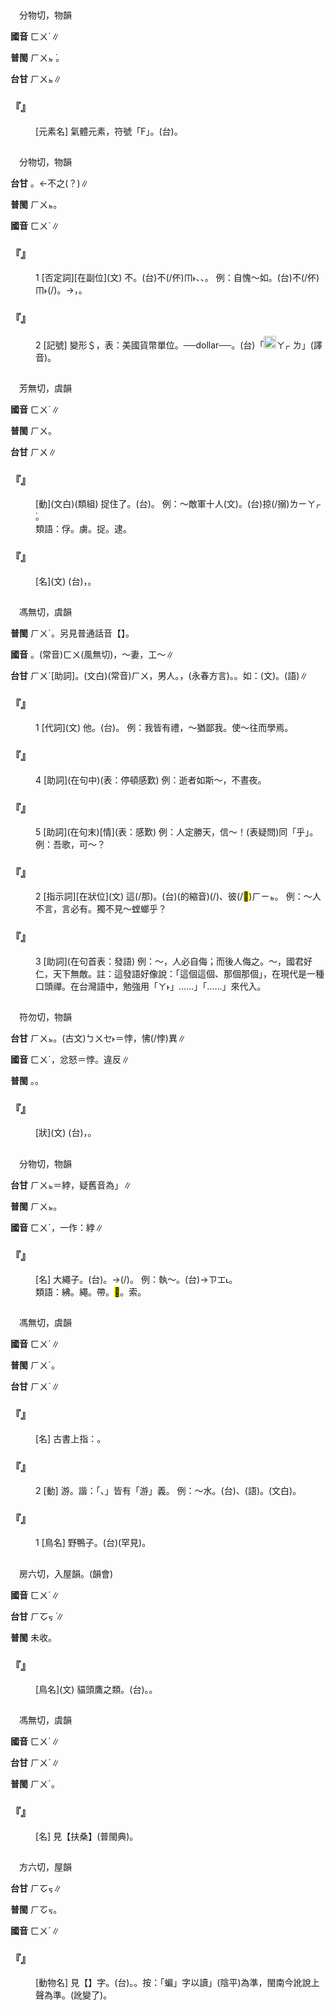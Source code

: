 
=={{ruby|氟|ㄈㄨˊ}}==

　分物切，物韻

'''國音''' <rt>ㄈㄨˊ</rt>∥

'''普閩''' <rt>ㄏㄨㆵ ͘</rt>。

'''台甘''' <rt>ㄏㄨㆵ</rt>∥

    

==='''『{{ruby|氟|ㄈㄨˊ}}』'''===
: [元素名] 氣體元素，符號「F」。(台){{ruby|氣|ㄎㄧ˪}}{{ruby|體|ㄊㆤˋ}}{{ruby|丌|ㆤ}}{{ruby|元|ㆣㄨㄢˊ}}{{ruby|素|ㄙㆦ˪}}。
    

=={{ruby|弗|ㄈㄨˊ}}==

　分物切，物韻

'''台甘''' {{ruby|(文)|ㄏㄨㆵ}}。←不之(？)∥

'''普閩''' <rt>ㄏㄨㆵ</rt>。

'''國音''' <rt>ㄈㄨˊ</rt>∥

    

==='''『{{ruby|弗|ㄈㄨˊ}}』'''===
:1  [否定詞][在副位](文) 不。(台)不(/伓)<rt>ㆬ˫</rt>、{{ruby|無|ㆠㄜˊ}}、{{ruby|<mark>&#xffa45;</mark>|ㆠㆤ˫}}{{ruby|/|ㆠㄨㆤ˫}}。 例：自愧～如。(台){{ruby|自|ㄗㄨ˫}}{{ruby|己|ㄍㄧˋ}}{{ruby|慚|ㄗㆰˊ}}{{ruby|/|ㄘㆰˊ}}{{ruby|愧|ㄎㄨㄧ˪}}不(/伓)<rt>ㆬ˫</rt>(/{{ruby|無|ㆠㄜˊ}}){{ruby|親|ㄑㄧㄣ}}{{ruby|像|ㄑㄧㆫ˫}}{{ruby|/|ㄑㄧㆧ˫}}{{ruby|別|ㄅㄚㆵ ͘}}{{ruby|人|ㄌㄤˊ}}。→{{ruby|較|ㄎㄚㆷ}}{{ruby|輸|ㄙㄨ}}{{ruby|別|ㄅㄚㆵ ͘}}{{ruby|人|ㄌㄤˊ}}，{{ruby|感|ㄍㆰˋ}}{{ruby|覺|ㄍㄚㆶ}}{{ruby|真|ㄐㄧㄣ}}{{ruby|見|ㄍㄧㄣ˪}}{{ruby|/|ㄍㄧㄢ˪}}{{ruby|笑|ㄒㄧㄠ˪}}。
    

==='''『{{ruby|弗|ㄈㄨˊ}}』'''===
:2  [記號] 變形＄，表：美國貨幣單位。──dollar──。(台)「[[File:fa47.png|20px]]<rt>ㄚ</rt><rt>ㆷ</rt> ㄌ{{ruby|ㄚ|ㆷ}}」(譯音)。
    

=={{ruby|俘|ㄈㄨˊ}}==

　芳無切，虞韻

'''國音''' <rt>ㄈㄨˊ</rt>∥

'''普閩''' <rt>ㄏㄨ</rt>。

'''台甘''' <rt>ㄏㄨ</rt>∥

    

==='''『{{ruby|俘|ㄈㄨˊ}}{{ruby|獲|ㄏㄨㄛˋ}}』'''===
: [動](文白)(類組) 捉住了。(台){{ruby|掠|ㄌㄧㄚㆷ ͘}}{{ruby|著|ㄉㄧㄜㆷ}}。 例：～敵軍十人(文)。(台)掠(/搦)<rt>ㄌㄧㄚㆷ ͘</rt>{{ruby|著|ㄉㄧㄜㆷ}}{{ruby|十|ㄗㄚㆴ ͘}}{{ruby|個|ㆤˊ}}{{ruby|敵|ㄉㄧㆤㆶ}}{{ruby|兵|ㄅㄧㄥ}}。
:類語：俘。虜。捉。逮。
:
    

==='''『{{ruby|俘|ㄈㄨˊ}}{{ruby|虜|ㄌㄨˇ}}』'''===
: [名](文) (台){{ruby|俘|ㄏㄨ}}{{ruby|虜|ㄌㆦˋ}}，{{ruby|戰|ㄐㄧㄢ˪}}{{ruby|時|ㄒㄧˊ}}{{ruby|被|ㄅㄧ˫}}{{ruby|人|ㄌㄤˊ}}{{ruby|掠|ㄌㄧㄚㆷ ͘}}{{ruby|著|ㄉㄧㄜㆷ}}{{ruby|丌|ㆤ}}{{ruby|戰|ㄐㄧㄢ˪}}{{ruby|鬥|ㄉㄠ˪}}{{ruby|人|ㄌㄧㄣˊ}}{{ruby|/|ㆢㄧㄣˊ}}{{ruby|員|ㄨㄢˊ}}。
    

=={{ruby|夫|ㄈㄨˊ}}==

　馮無切，虞韻

'''普閩''' <rt>ㄏㄨˊ</rt>。另見普通話音【{{ruby|夫|ㄈㄨ}}】。

'''國音''' {{ruby|(文)|ㄈㄨˊ}}。(常音)<rt>ㄈㄨ</rt>(風無切)，～妻{{ruby|。|ㄈㄨ}}，工～∥

'''台甘''' <rt>ㄏㄨˊ</rt>[助詞]。(文白)(常音)<rt>ㄏㄨ</rt>，男人。{{ruby|(語)|ㄅㆦ}}，{{ruby|姊|ㄗㆤˋ}}{{ruby|/|ㄐㄧˋ}}{{ruby|夫|ㄅㆦ}}(永春方言)。{{ruby|丈|ㄉㄚ}}{{ruby|夫|ㄅㆦ}}。如：(文){{ruby|斧|ㄏㄨˋ}}。(語){{ruby|斧|ㄅㆦˋ}}∥

    

==='''『{{ruby|夫|ㄈㄨˊ}}』'''===
:1  [代詞](文) 他。(台){{ruby|伊|ㄧ}}。 例：我皆有禮，～猶鄙我。使～往而學焉。
    

==='''『{{ruby|夫|ㄈㄨˊ}}』'''===
:4  [助詞](在句中)(表：停頓感歎) 例：逝者如斯～，不{{ruby|舍|ㄕㄜˇ}}晝夜。
    

==='''『{{ruby|夫|ㄈㄨˊ}}』'''===
:5  [助詞](在句末)[情](表：感歎) 例：人定勝天，信～！(表疑問)同「乎」。 例：吾歌，可～？
    

==='''『{{ruby|夫|ㄈㄨˊ}}』'''===
:2  [指示詞][在狀位](文) 這(/那)。(台){{ruby|<mark>&#xffb50;</mark>|ㄐㄧㆵ}}({{ruby|此|ㄐㄧˋ}}{{ruby|一|ㄐㄧㆵ ͘}}的縮音)(/{{ruby|此|ㄐㄧㆵ}}){{ruby|個|ㆤˊ}}、彼(/<mark>&#xf8fbe;</mark>)<rt>ㄏㄧㆵ</rt>{{ruby|個|ㆤˊ}}。 例：～人不言，言必有{{ruby|中|ㄓㄨㄥˋ}}。獨不見～螳螂乎？
    

==='''『{{ruby|夫|ㄈㄨˊ}}』'''===
:3  [助詞](在句首表：發語) 例：～，人必自侮；而後人侮之。～，國君好仁，天下無敵。註：這發語好像說：「這個這個、那個那個」，在現代是一種口頭禪。在台灣語中，勉強用「{{ruby|彼|ㄏㄧˋ}}{{ruby|號|ㄏㄜ˫}}{{ruby|→|ㄌㄜ˫}}{{ruby|「|ㄍㄜㆷ ͘}}<rt>ㄚ˫</rt>」……」「{{ruby|此|ㄐㄧㆵ}}{{ruby|號|ㄏㄜ}}{{ruby|→|ㄌㄜ}}……」來代入。
    

=={{ruby|怫|ㄈㄨˊ}}==

　符勿切，物韻

'''台甘''' <rt>ㄏㄨㆵ</rt>{{ruby|。|ㄏㄨㄧ˪}}。(古文)<rt>ㄅㄨㆤ˫</rt>＝悖，怫(/悖)異∥

'''國音''' <rt>ㄈㄨˊ</rt>{{ruby|。|ㄈㄟˋ}}，忿怒{{ruby|。|ㄅㄟˋ}}＝悖。違反∥

'''普閩''' {{ruby|(文)|ㄏㄨㆵ ͘}}。{{ruby|(白)|ㄆㄨㆵ ͘}}。

    

==='''『{{ruby|怫|ㄈㄨˊ}}』'''===
: [狀](文) (台){{ruby|形|ㄏㄧㄥˊ}}{{ruby|容|ㄧㆲˊ}}{{ruby|憂|ㄧㄨ}}{{ruby|愁|ㄑㄧㄨˊ}}，{{ruby|憂|ㄧㄨ}}{{ruby|鬱|ㄨㆵ}}{{ruby|丌|ㆤ}}{{ruby|款|ㄎㄨㄢˋ}}。
    

=={{ruby|紼|ㄈㄨˊ}}==

　分物切，物韻

'''台甘''' <rt>ㄏㄨㆵ</rt>＝綍，疑舊音為{{ruby|「|ㄅㄨㆵ}}」∥

'''普閩''' <rt>ㄏㄨㆵ</rt>。

'''國音''' <rt>ㄈㄨˊ</rt>，一作：綍∥

    

==='''『{{ruby|紼|ㄈㄨˊ}}』'''===
: [名] 大繩子。(台){{ruby|索|ㄙㄜㆷ}}{{ruby|仔|ㄚ}}。→{{ruby|牽|ㄎㄢ}}(/{{ruby|拖|ㄊㄨㄚ}}){{ruby|棺|ㄍㄨㆩ}}{{ruby|柴|ㄘㄚˊ}}{{ruby|丌|ㆤ}}{{ruby|索|ㄙㄜㆷ}}{{ruby|仔|ㄚ}}。 例：執～。(台){{ruby|用|ㄧㄥ˫}}{{ruby|/|ㄧㆲ˫}}{{ruby|手|ㄑㄧㄨˋ}}{{ruby|牽|ㄎㄢ}}{{ruby|棺|ㄍㄨㆩ}}{{ruby|柴|ㄘㄚˊ}}{{ruby|索|ㄙㄜㆷ}}→{{ruby|送|ㄙㆲ˪}}{{ruby|葬|ㄗㆲ˪}}{{ruby|/|ㄙㄤ˪}}<rt>ㄗㆲ˪</rt>。
:類語：紼。繩。帶。<mark>&#xf956e;</mark>。索。
:
    

=={{ruby|鳧|ㄈㄨˊ}}==

　馮無切，虞韻

'''國音''' <rt>ㄈㄨˊ</rt>∥

'''普閩''' <rt>ㄏㄨˊ</rt>。

'''台甘''' <rt>ㄏㄨˊ</rt>∥

    

==='''『{{ruby|鳧|ㄈㄨˊ}}{{ruby|茈|ㄘˊ}}』'''===
: [名] 古書上指：{{ruby|荸|ㄅㄧˊ}}{{ruby|薺|ㄑㄧˊ}}。
    

==='''『{{ruby|鳧|ㄈㄨˊ}}』'''===
:2  [動] 游。諧：「{{ruby|浮|ㄈㄨˊ}}、{{ruby|洑|ㄈㄨˊ}}」皆有「游」義。 例：～水。(台){{ruby|游|ㄧㄨˊ}}{{ruby|水|ㄗㄨㄧˋ}}、{{ruby|泅|ㄒㄧㄨˊ}}{{ruby|水|ㄗㄨㄧˋ}}(語)。{{ruby|游|ㄧㄨˊ}}{{ruby|泳|ㄧㄥˋ}}(文白)。
    

==='''『{{ruby|鳧|ㄈㄨˊ}}』'''===
:1  [鳥名] 野鴨子。(台){{ruby|山|ㄙㄨㆩ}}{{ruby|野|ㄧㄚˋ}}{{ruby|丌|ㆤ}}{{ruby|鴨|ㄚㆷ}}(罕見)。
    

=={{ruby|鵩|ㄈㄨˊ}}==

　房六切，入屋韻。(韻會)

'''國音''' <rt>ㄈㄨˊ</rt>∥

'''台甘''' <rt>ㄏㆦㆶ ͘</rt>∥

'''普閩''' 未收。

    

==='''『{{ruby|鵩|ㄈㄨˊ}}』'''===
: [鳥名](文) 貓頭鷹之類。(台){{ruby|貓|ㄋㄧㄠ}}{{ruby|頭|ㄊㄠˊ}}{{ruby|鳥|ㄐㄧㄠˋ}}{{ruby|丌|ㆤ}}{{ruby|類|ㄌㄨㄧ˫}}。{{ruby|不|ㄅㄨㆵ}}{{ruby|祥|ㄒㄧㄤˊ}}{{ruby|丌|ㆤ}}{{ruby|鳥|ㄐㄧㄠˋ}}。
    

=={{ruby|榑|ㄈㄨˊ}}==

　馮無切，虞韻

'''國音''' <rt>ㄈㄨˊ</rt>∥

'''台甘''' <rt>ㄏㄨˊ</rt>∥

'''普閩''' <rt>ㄏㄨˊ</rt>。

    

==='''『{{ruby|榑|ㄈㄨˊ}}{{ruby|桑|ㄙㄤ}}』'''===
: [名] 見【扶桑】(普閩典)。
    

=={{ruby|蝠|ㄈㄨˊ}}==

　方六切，屋韻

'''台甘''' <rt>ㄏㆦㆶ</rt>∥

'''普閩''' <rt>ㄏㆦㆶ</rt>。

'''國音''' <rt>ㄈㄨˊ</rt>∥

    

==='''『{{ruby|蝙|ㄅㄧㄢ}}{{ruby|蝠|ㄈㄨˊ}}』'''===
: [動物名] 見【{{ruby|蝙|ㄅㄧㄢ}}】字。(台){{ruby|蝙|ㄅㄧㄢˋ}}{{ruby|蝠|ㄏㆦㆶ}}。{{ruby|蝙|ㆠㄧㆵ ͘}}{{ruby|婆|ㄅㄜˊ}}。按：「蝙」字以讀{{ruby|「|ㄅㄧㄢ}}」(陰平)為準，閩南今訛說上聲為準。(訛變了)。
:
    
